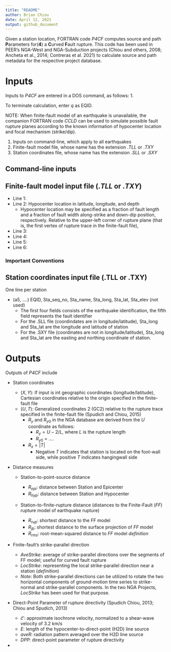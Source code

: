 ```yaml
---
title: "README"
author: Brian Chiou
date: April 12, 2021
output: github_document
---
```


Given a station location, FORTRAN code *P4CF* computes source and path **P**arameters for(**4**) a **C**urved **F**ault rupture. This code has been used in PEER's NGA-West and NGA-Subduction projects (Chiou and others, 2008; Ancheta et al., 2014; Contreras et al. 2021) to calculate source and path metadata for the respective project database.

# Inputs

Inputs to _P4CF_ are entered in a DOS command, as follows: 
1. 

To terminate calculation, enter *q* as EQID.

NOTE: When finite-fault model of an earthquake is unavailable, the companion 
FORTRAN code *CCLD* can be used to simulate possible fault rupture planes according 
to the known information of hypocenter location and focal mechanism (strike/dip). 

1. Inputs on command-line, which apply to all earthquakes
2. Finite-fault model file, whose name has the extension .*TLL* or .*TXY*
3. Station coordinates file, whose name has the extension .*SLL* or .*SXY*


## Command-line inputs


## Finite-fault model input file (.*TLL* or .*TXY*)
- Line 1: 
- Line 2: Hypocenter location in latitude, longitude, and depth
  - Hypocenter location may be specified as a fraction of fault length and a fraction of fault width along-strike and down-dip position, respectively.  Relative to the upper-left corner of rupture plane (that is, the first vertex of rupture trace in the finite-fault file), 
- Line 3:
- Line 4:
- Line 5:
- Line 6: 


### Important Conventions

## Station coordinates input file (.TLL or .TXY)

One line per station

- (a5, ....) EQID, Sta_seq_no, Sta_name, Sta_long, Sta_lat, Sta_elev (not used)
  - The first four fields consists of the earthquake identification, the fifth field represents the fault identifier
  - For the .SLL file (coordindates are in longitude/latitude), Sta_long and Sta_lat are the longitude and latitude of station
  - For the .SXY file (coordinates are not in longitude/latitude), Sta_long and Sta_lat are the easting and northing coordinate of station. 


# Outputs

Outputs of *P4CF* include

- Station coordinates
    - $(X, Y)$: If input is int geographic coordinates (longitude/latitude), Cartesian coordinates relative to the origin specified in the finite-fault file
    - $(U, T)$: Generalized coordinates 2 (GC2) relative to the rupture trace specified in the finite-fault file (Spudich and Chiou, 2015)
      - $R_y$ and $R_{y0}$ in the NGA database are derived from the $U$ coordinate as follows: 
        - $R_y = U - 2/L$, where $L$ is the rupture length 
        - $R_{y0}$ = ....
      - $R_x = |T|$ 
        - Negative $T$ indicates that station is located on the foot-wall side, while positive $T$ indicates hangingwall side

- Distance measures

  - Station-to-point-source distance
    - $R_{epi}$: distance between Station and Epicenter
    - $R_{hyp}$: distance between Station and Hypocenter

  - Station-to-finite-rupture distance (distances to the Finite-Fault (*FF*) rupture model of earthquake rupture)

    - $R_{rup}$: shortest distance to the FF model
    - $R_{jb}$: shortest distance to the surface projection of *FF* model
    - $R_{rms}$: root-mean-squared distance to *FF* model $definition$

- Finite-fault's strike-parallel direction 

  - $AveStrike$: average of strike-parallel directions over the segments of FF model; useful for curved fault rupture
  - $LocStrike$: representing the local strike-parallel direction near a station ($definition$)
  - _Note_: Both strike-parallel directions can be utilized to rotate the two horizontal components of ground-motion time series to strike-normal and strike-parallel components. In the two NGA Projects, $LocStrike$ has been used for that purpose.

- Direct-Point Parameter of rupture directivity (Spudich Chiou, 2013; Chiou and Spudich, 2013)
  - $\hat{c}'$: approximate isochrone velocity, normalized to a shear-wave velocity of 3.2 km/s
  - $E$: length of the hypocenter-to-direct-point (H2D) line source
  - $aveR$: radiation pattern averaged over the H2D line source
  - $DPP$: direct-point parameter of rupture directivity 

-   
